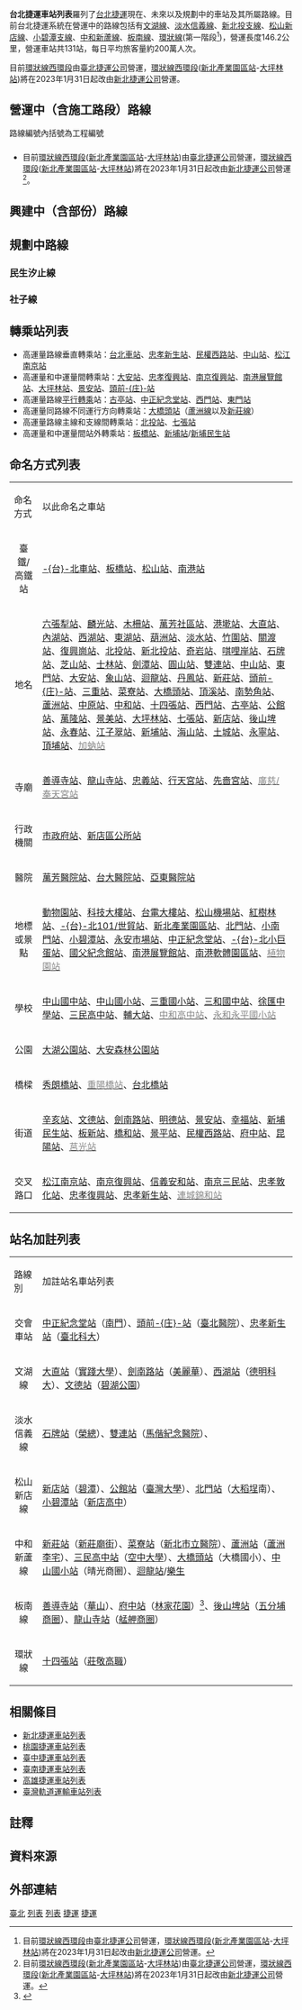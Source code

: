 {{NoteTA |G1=Transport |G2=Railway}}
{{About|由台北捷運公司所營運的車站列表|同樣位於大台北都市圈由新北捷運公司所營運的車站列表|新北捷運車站列表|由桃園捷運公司所營運的車站|桃園捷運車站列表}}

{{wide image|Taipei Metro official map optimised.png|300px|淡紫線為[[桃園捷運公司|桃園捷運公司]]營運的[[桃園機場捷運|桃園機場捷運]]([[環北站|環北站]]-[[台北車站_(桃園捷運)|臺北車站]])，淡朱紅線為[[新北捷運公司|新北捷運公司]]營運的[[淡海輕軌|淡海輕軌]]([[淡水漁人碼頭站|淡水漁人碼頭站]]-[[濱海沙崙站|濱海沙崙站]]-[[紅樹林站|紅樹林站]]、[[崁頂站_(新北市)|崁頂站]]-[[濱海沙崙站|濱海沙崙站]]-[[紅樹林站|紅樹林站]])，分屬不同系統。另外[[環狀線_(台北捷運)#路線|環狀線西環段]]([[新北產業園區站|新北產業園區站]]-[[大坪林站|大坪林站]])於2023年1月31日起改由[[新北捷運公司|新北捷運公司]]營運。||right}}
'''台北捷運車站列表'''羅列了[[台北捷運|台北捷運]]現在、未來以及規劃中的車站及其所屬路線。目前台北捷運系統在營運中的路線包括有[[文湖線|文湖線]]、[[淡水信義線|淡水信義線]]、[[新北投支線|新北投支線]]、[[松山新店線|松山新店線]]、[[小碧潭支線|小碧潭支線]]、[[中和新蘆線|中和新蘆線]]、[[板南線|板南線]]、[[環狀線_(台北捷運)|環狀線]](第一階段<ref>目前[[環狀線_(台北捷運)#路線|環狀線西環段]]由[[臺北捷運公司|臺北捷運公司]]營運，[[環狀線_(台北捷運)#路線|環狀線西環段]]([[新北產業園區站|新北產業園區站]]-[[大坪林站|大坪林站]])將在2023年1月31日起改由[[新北捷運公司|新北捷運公司]]營運。</ref>)，營運長度146.2公里，營運車站共131站，每日平均旅客量約200萬人次。

目前[[環狀線_(台北捷運)#路線|環狀線西環段]]由[[臺北捷運公司|臺北捷運公司]]營運，[[環狀線_(台北捷運)#路線|環狀線西環段]]([[新北產業園區站|新北產業園區站]]-[[大坪林站|大坪林站]])將在2023年1月31日起改由[[新北捷運公司|新北捷運公司]]營運。

==營運中（含施工路段）路線==
路線編號內括號為工程編號

=== {{文湖線}} ===
{{main|文湖線}}
{{文湖線/車站|notetem=efn}}

=== {{淡水信義線}} ===
{{main|淡水信義線|新北投支線}}
{{淡水信義線/車站|notetem=efn}}

=== {{松山新店線}} ===
{{main|松山新店線|小碧潭支線}}
{{松山新店線/車站|notetem=efn}}

=== {{中和新蘆線}} ===
{{main|中和新蘆線}}
{{中和新蘆線/車站|notetem=efn}}

=== {{板南線}} ===
{{main|板南線}}
{{板南線/車站|notetem=efn}}

=== {{環狀線}} ===
*目前[[環狀線_(台北捷運)#路線|環狀線西環段]]([[新北產業園區站|新北產業園區站]]-[[大坪林站|大坪林站]])由[[臺北捷運公司|臺北捷運公司]]營運，[[環狀線_(台北捷運)#路線|環狀線西環段]]([[新北產業園區站|新北產業園區站]]-[[大坪林站|大坪林站]])將在2023年1月31日起改由[[新北捷運公司|新北捷運公司]]營運<ref>目前[[環狀線_(台北捷運)#路線|環狀線西環段]]([[新北產業園區站|新北產業園區站]]-[[大坪林站|大坪林站]])由[[臺北捷運公司|臺北捷運公司]]營運，[[環狀線_(台北捷運)#路線|環狀線西環段]]([[新北產業園區站|新北產業園區站]]-[[大坪林站|大坪林站]])將在2023年1月31日起改由[[新北捷運公司|新北捷運公司]]營運。</ref>。
{{main|環狀線 (台北捷運)}}
{{環狀線/車站|notetem=efn}}

==興建中（含部份）路線==

=== {{萬大-中和-樹林線}} ===
{{main|萬大-中和-樹林線}}
{{萬大-中和-樹林線/車站|notetem=efn}}

==規劃中路線==
===民生汐止線===
{{main|民生汐止線|東湖支線}}
{{民生汐止線/車站|notetem=efn}}
{{東湖支線/車站|notetem=efn}}

===社子線===
{{main|社子線}}
{{社子線/車站|notetem=efn}}

==轉乘站列表==
*高運量路線垂直轉乘站：[[臺北車站|台北車站]]{{rint|taipei|R}}{{rint|taipei|BL}}、[[忠孝新生站|忠孝新生站]]{{rint|taipei|BL}}{{rint|taipei|O}}、[[民權西路站|民權西路站]]{{rint|taipei|R}}{{rint|taipei|O}}、[[中山站_(台北市)|中山站]]{{rint|taipei|R}}{{rint|taipei|G}}、[[松江南京站|松江南京站]]{{rint|taipei|O}}{{rint|taipei|G}}
*高運量和中運量間轉乘站：[[大安站_(臺北市)|大安站]]{{rint|taipei|BR}}{{rint|taipei|R}}、[[忠孝復興站|忠孝復興站]]{{rint|taipei|BR}}{{rint|taipei|BL}}、[[南京復興站|南京復興站]]{{rint|taipei|BR}}{{rint|taipei|G}}、[[南港展覽館站|南港展覽館站]]{{rint|taipei|BR}}{{rint|taipei|BL}}、[[大坪林站|大坪林站]]{{rint|taipei|G}}{{rint|taipei|Y}}、[[景安站|景安站]]{{rint|taipei|O}}{{rint|taipei|Y}}、[[頭前庄站|頭前-{庄}-站]]{{rint|taipei|O}}{{rint|taipei|Y}}
*高運量路線[[平行轉乘|平行轉乘]]站：[[古亭站|古亭站]]{{rint|taipei|G}}{{rint|taipei|O}}、[[中正紀念堂站|中正紀念堂站]]{{rint|taipei|R}}{{rint|taipei|G}}、[[西門站_(臺北捷運)|西門站]]{{rint|taipei|BL}}{{rint|taipei|G}}、[[東門站_(台北市)|東門站]]{{rint|taipei|O}}{{rint|taipei|R}}
*高運量同路線不同運行方向轉乘站：[[大橋頭站|大橋頭站]]{{rint|taipei|O}}（[[蘆洲線|蘆洲線]]以及[[新莊線|新莊線]]）
*高運量路線主線和支線間轉乘站：[[北投站|北投站]]{{rint|taipei|R}}{{rint|taipei|xinbeitou}}、[[七張站|七張站]]{{rint|taipei|G}}{{rint|taipei|xiaobitan}}
*高運量和中運量間站外轉乘站：[[板橋車站_(臺灣)|板橋站]]{{rint|taipei|BL}}{{rint|taipei|Y}}、[[新埔站_(新北市)|新埔站]]{{rint|taipei|BL}}/[[新埔民生站|新埔民生站]]{{rint|taipei|Y}}

==命名方式列表==
{| class="wikitable  mw-collapsible" style="width:100%;"
|- style="background:lavender; color:black; text-align:center;"
|style="width:10%"|命名方式||style="width:90%"| 以此命名之車站{{efn|部份車站的命名緣由可能包括2項以上，灰色字體為興建中車站。}}
|-
| <center>臺鐵/高鐵站</center> || [[臺北車站|-{台}-北車站]]、[[板橋車站_(臺灣)|板橋站]]、[[松山車站_(台灣)|松山站]]、[[南港車站|南港站]]
|-
| <center>地名</center> || [[六張犁站|六張犁站]]、[[麟光站|麟光站]]、[[木柵站|木柵站]]、[[萬芳社區站|萬芳社區站]]、[[港墘站|港墘站]]、[[大直站|大直站]]、[[內湖站|內湖站]]、[[西湖站_(台北)|西湖站]]、[[東湖站_(臺北市)|東湖站]]、[[葫洲站|葫洲站]]、[[淡水站|淡水站]]、[[竹圍站|竹圍站]]、[[關渡站|關渡站]]、[[復興崗站|復興崗站]]、[[北投站|北投站]]、[[新北投站|新北投站]]{{efn|原地名為「北投」，日治時代為發展溫泉觀光新設[[新北投站|新北投車站]]，改建為捷運後延續此站名。}}、[[奇岩站|奇岩站]]、[[唭哩岸站|唭哩岸站]]、[[石牌站_(臺北市)|石牌站]]、[[芝山站|芝山站]]、[[士林站|士林站]]、[[劍潭站|劍潭站]]、[[圓山站|圓山站]]、[[雙連站|雙連站]]、[[中山站_(臺北市)|中山站]]、[[東門站_(臺北市)|東門站]]{{efn|命名是取自該站周邊的地區名稱「[[東門町_(臺北市)|東門]]」（包括東門市場、東門郵局、中正區東門-{里}-等），而非距離稍遠的[[臺北府城東門|臺北府城東門]]。}}、[[大安站_(臺北市)|大安站]]、[[象山站|象山站]]、[[迴龍站|迴龍站]]、[[丹鳳站_(新北市)|丹鳳站]]、[[新莊站_(新北市)|新莊站]]、[[頭前庄站|頭前-{庄}-站]]、[[三重站|三重站]]、[[菜寮站|菜寮站]]、[[大橋頭站|大橋頭站]]、[[頂溪站|頂溪站]]、[[南勢角站|南勢角站]]、[[蘆洲站|蘆洲站]]、[[中原站_(新北市)|中原站]]、[[中和站_(新北市)|中和站]]、[[十四張站|十四張站]]、[[西門站_(臺北捷運)|西門站]]{{efn|[[臺北府城西門|臺北府城西門]]於捷運興建前已經拆除多年，已非地標，但該處仍以西門町為地名。}}、[[古亭站|古亭站]]、[[公館站|公館站]]、[[萬隆站|萬隆站]]、[[景美站_(台北市)|景美站]]、[[大坪林站|大坪林站]]、[[七張站|七張站]]、[[新店站_(新北市)|新店站]]、[[後山埤站|後山埤站]]、[[永春站_(臺北市)|永春站]]、[[江子翠站|江子翠站]]、[[新埔站_(新北市)|新埔站]]、[[海山站_(新北市)|海山站]]、[[土城站_(新北市)|土城站]]、[[永寧站_(臺灣)|永寧站]]、[[頂埔站_(新北市)|頂埔站]]、[[加蚋站|<span style="color:#888888;">加蚋站</span>]]
|-
| <center>寺廟</center> || [[善導寺站|善導寺站]]、[[龍山寺站|龍山寺站]]、[[忠義站_(臺北市)|忠義站]]、[[行天宮站|行天宮站]]、[[先嗇宮站|先嗇宮站]]、[[廣慈/奉天宮站|<span style="color:#888888;">廣慈/奉天宮站</span>]]
|-
| <center>行政機關</center> || [[市政府站_(臺北市)|市政府站]]、[[新店區公所站|新店區公所站]]
|-
| <center>醫院</center> || [[萬芳醫院站|萬芳醫院站]]、[[台大醫院站|台大醫院站]]、[[亞東醫院站|亞東醫院站]]
|-
| <center>地標或景點</center> || [[動物園站_(臺北市)|動物園站]]、[[科技大樓站|科技大樓站]]、[[台電大樓站|台電大樓站]]、[[松山機場站|松山機場站]]、[[紅樹林站|紅樹林站]]、[[台北101/世貿站|-{台}-北101/世貿站]]、[[新北產業園區站|新北產業園區站]]、[[北門站_(台北市)|北門站]]、[[小南門站_(臺北市)|小南門站]]、[[小碧潭站|小碧潭站]]、[[永安市場站|永安市場站]]、[[中正紀念堂站|中正紀念堂站]]、[[台北小巨蛋站|-{台}-北小巨蛋站]]、[[國父紀念館站|國父紀念館站]]、[[南港展覽館站|南港展覽館站]]、[[南港軟體園區站|南港軟體園區站]]、[[植物園站_(台北市)|<span style="color:#888888;">植物園站</span>]]
|-
| <center>學校</center> || [[中山國中站|中山國中站]]、[[中山國小站|中山國小站]]、[[三重國小站|三重國小站]]、[[三和國中站|三和國中站]]、[[徐匯中學站|徐匯中學站]]、[[三民高中站|三民高中站]]、[[輔大站|輔大站]]、[[中和高中站|<span style="color:#888888;">中和高中站</span>]]、[[永和永平國小站|<span style="color:#888888;">永和永平國小站</span>]]
|-
| <center>公園</center> || [[大湖公園站|大湖公園站]]、[[大安森林公園站|大安森林公園站]]
|-
| <center>橋樑</center> || [[秀朗橋站|秀朗橋站]]、[[重陽橋站|<span style="color:#888888;">重陽橋站</span>]]、[[台北橋站|台北橋站]]
|-
| <center>街道</center> || [[辛亥站|辛亥站]]、[[文德站_(台灣)|文德站]]、[[劍南路站|劍南路站]]、[[明德站|明德站]]、[[景安站|景安站]]、[[幸福站|幸福站]]、[[新埔民生站|新埔民生站]]、[[板新站|板新站]]、[[橋和站|橋和站]]、[[景平站|景平站]]、[[民權西路站|民權西路站]]、[[府中站_(臺灣)|府中站]]、[[昆陽站_(台北)|昆陽站]]、[[莒光站|<span style="color:#888888;">莒光站</span>]] 
|-
| <center>交叉路口</center> || [[松江南京站|松江南京站]]、[[南京復興站|南京復興站]]、[[信義安和站|信義安和站]]、[[南京三民站|南京三民站]]、[[忠孝敦化站|忠孝敦化站]]、[[忠孝復興站|忠孝復興站]]、[[忠孝新生站|忠孝新生站]]、[[連城錦和站|<span style="color:#888888;">連城錦和站</span>]]
|}

==站名加註列表==
{| class="wikitable  mw-collapsible" style="width:100%;"
|- style="background:lavender; color:black; text-align:center;"
|style="width:10%"|路線別||style="width:90%"|加註站名車站列表
|-
| <center>交會車站</center> || [[中正紀念堂站|中正紀念堂站]]（[[臺北府城南門|南門]]）、[[頭前庄站|頭前-{庄}-站]]（[[衛生福利部臺北醫院|臺北醫院]]）、[[忠孝新生站|忠孝新生站]]（[[國立臺北科技大學|臺北科大]]）
|-
| <center>文湖線</center> || [[大直站|大直站]]（[[實踐大學|實踐大學]]）、[[劍南路站|劍南路站]]（[[美麗華百樂園|美麗華]]）、[[西湖站_(台北)|西湖站]]（[[德明財經科技大學|德明科大]]）、[[文德站_(台灣)|文德站]]（[[碧湖公園|碧湖公園]]） 
|-
| <center>淡水信義線</center> ||[[石牌站_(臺北市)|石牌站]]（[[臺北榮民總醫院|榮總]]）、[[雙連站|雙連站]]（[[馬偕紀念醫院|馬偕紀念醫院]]）、
|-
| <center>松山新店線</center> || [[新店站_(新北市)|新店站]]（[[碧潭|碧潭]]）、[[公館站|公館站]]（[[國立臺灣大學|臺灣大學]]）、[[北門站_(台北市)|北門站]]（[[大稻埕|大稻埕]]南）、[[小碧潭站|小碧潭站]]（[[新北市立新店高級中學|新店高中]]）
|-
| <center>中和新蘆線</center> || [[新莊站|新莊站]]（[[新莊廟街商圈|新莊廟街]]）、[[菜寮站|菜寮站]]（[[新北市立聯合醫院|新北市立醫院]]）、[[蘆洲站|蘆洲站]]（[[蘆洲李宅|蘆洲李宅]]）、[[三民高中站|三民高中站]]（[[國立空中大學|空中大學]]）、[[大橋頭站|大橋頭站]]（大橋國小）、[[中山國小站|中山國小站]]（晴光商圈）、[[迴龍站|迴龍站]]/[[樂生療養院|樂生]]
|-
| <center>板南線</center> ||[[善導寺站|善導寺站]]（[[樺山町|華山]]）、[[府中站_(臺灣)|府中站]]（[[林本源園邸|林家花園]]）<ref name="林家花園">{{cite web |language=zh-tw |url=http://www.nownews.com/2007/01/23/91-2045042.htm |title=臺北捷運府中站 春節前將加註「林家花園」 |publisher=NOWnews 今日新聞 |date=2007-01-23 |accessdate=2011-01-19 |archiveurl=https://archive.is/20130427105241/http://www.nownews.com/2007/01/23/91-2045042.htm |archivedate=2013-04-27 |dead-url=no }}</ref>、[[後山埤站|後山埤站]]（[[五分埔_(臺北市)|五分埔商圈]]）、[[龍山寺站|龍山寺站]]（[[艋舺服飾商圈|艋舺商圈]]）
|-
| <center>環狀線</center> ||[[十四張站|十四張站]]（[[新北市私立莊敬高級工業家事職業學校|莊敬高職]]）
|}

==相關條目==
*[[新北捷運車站列表|新北捷運車站列表]]
*[[桃園捷運車站列表|桃園捷運車站列表]]
*[[臺中捷運車站列表|臺中捷運車站列表]]
*[[臺南捷運車站列表|臺南捷運車站列表]]
*[[高雄捷運車站列表|高雄捷運車站列表]]
*[[臺灣軌道運輸車站列表|臺灣軌道運輸車站列表]]

==註釋==
{{notelist}}

==資料來源==
{{reflist}}

==外部連結==
{{台北捷運路線}}
{{台北捷運車站}}
{{台北捷運轉乘車站}}
{{台灣捷運路線}}
{{Portal bar|臺灣|鐵路|城市軌道交通|臺灣鐵路運輸|臺北}}
[[Category:台灣捷運車站列表|臺北]]
[[Category:台北捷運車站|列表]]
[[Category:台北捷運|列表]]
[[Category:臺北市列表|捷運]]
[[Category:新北市列表|捷運]]